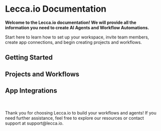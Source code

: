 
# Lecca.io Documentation

**Welcome to the Lecca.io documentation! We will provide all the information you need to create AI Agents and Workflow Automations.**

<Callout emoji="👋" type="info">
  Start here to learn how to set up your workspace, invite team members, create app connections, and begin creating projects and workflows.
</Callout>

## Getting Started

<Cards>
  <Card title="Inviting Team Members" href="/team" />
</Cards>


## Projects and Workflows

<Cards>
  <Card title="Creating Projects" href="/projects" />
  <Card title="Managing Workflow Automations" href="/workflows" />
  <Card title="Creating AI Agents" href="/agents" />
</Cards>

## App Integrations

<Cards>
  <Card title="Connecting Your Apps" href="/connections" />
</Cards>

<br/>
<br/>

<Callout emoji="✨">
  Thank you for choosing Lecca.io to build your workflows and agents! If you need further assistance, feel free to explore our resources or contact support at support@lecca.io.
</Callout>